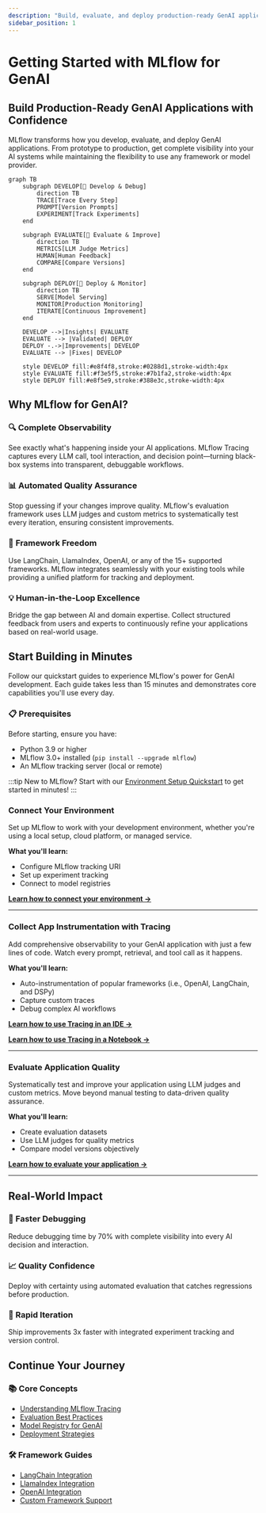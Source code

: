 ```yaml
---
description: "Build, evaluate, and deploy production-ready GenAI applications with MLflow's comprehensive LLMOps platform"
sidebar_position: 1
---
```


# Getting Started with MLflow for GenAI

## Build Production-Ready GenAI Applications with Confidence

MLflow transforms how you develop, evaluate, and deploy GenAI applications. From prototype to production, get complete visibility into your AI systems while maintaining the flexibility to use any framework or model provider.

<div style={{marginTop: '2rem', marginBottom: '2rem'}}>

```mermaid
graph TB
    subgraph DEVELOP[🔧 Develop & Debug]
        direction TB
        TRACE[Trace Every Step]
        PROMPT[Version Prompts]
        EXPERIMENT[Track Experiments]
    end

    subgraph EVALUATE[🧪 Evaluate & Improve]
        direction TB
        METRICS[LLM Judge Metrics]
        HUMAN[Human Feedback]
        COMPARE[Compare Versions]
    end

    subgraph DEPLOY[🚀 Deploy & Monitor]
        direction TB
        SERVE[Model Serving]
        MONITOR[Production Monitoring]
        ITERATE[Continuous Improvement]
    end

    DEVELOP -->|Insights| EVALUATE
    EVALUATE --> |Validated| DEPLOY
    DEPLOY -.->|Improvements| DEVELOP
    EVALUATE --> |Fixes| DEVELOP

    style DEVELOP fill:#e8f4f8,stroke:#0288d1,stroke-width:4px
    style EVALUATE fill:#f3e5f5,stroke:#7b1fa2,stroke-width:4px
    style DEPLOY fill:#e8f5e9,stroke:#388e3c,stroke-width:4px
```

</div>

## Why MLflow for GenAI?

### 🔍 **Complete Observability**
See exactly what's happening inside your AI applications. MLflow Tracing captures every LLM call, tool interaction, and decision point—turning black-box systems into transparent, debuggable workflows.

### 📊 **Automated Quality Assurance**
Stop guessing if your changes improve quality. MLflow's evaluation framework uses LLM judges and custom metrics to systematically test every iteration, ensuring consistent improvements.

### 🚀 **Framework Freedom**
Use LangChain, LlamaIndex, OpenAI, or any of the 15+ supported frameworks. MLflow integrates seamlessly with your existing tools while providing a unified platform for tracking and deployment.

### 💡 **Human-in-the-Loop Excellence**
Bridge the gap between AI and domain expertise. Collect structured feedback from users and experts to continuously refine your applications based on real-world usage.

## Start Building in Minutes

Follow our quickstart guides to experience MLflow's power for GenAI development. Each guide takes less than 15 minutes and demonstrates core capabilities you'll use every day.

### 📋 Prerequisites

Before starting, ensure you have:
- Python 3.9 or higher
- MLflow 3.0+ installed (`pip install --upgrade mlflow`)
- An MLflow tracking server (local or remote)

:::tip New to MLflow?
Start with our [Environment Setup Quickstart](/genai/getting-started/connect-environment) to get started in minutes!
:::

### Connect Your Environment

Set up MLflow to work with your development environment, whether you're using a local setup, cloud platform, or managed service.

**What you'll learn:**
- Configure MLflow tracking URI
- Set up experiment tracking
- Connect to model registries

**[Learn how to connect your environment →](/genai/getting-started/connect-environment)**

---

### Collect App Instrumentation with Tracing

Add comprehensive observability to your GenAI application with just a few lines of code. Watch every prompt, retrieval, and tool call as it happens.

**What you'll learn:**
- Auto-instrumentation of popular frameworks (i.e., OpenAI, LangChain, and DSPy)
- Capture custom traces
- Debug complex AI workflows

**[Learn how to use Tracing in an IDE →](/genai/getting-started/tracing/tracing-ide)**

**[Learn how to use Tracing in a Notebook →](/genai/getting-started/tracing/tracing-notebook)**

---

### Evaluate Application Quality

Systematically test and improve your application using LLM judges and custom metrics. Move beyond manual testing to data-driven quality assurance.

**What you'll learn:**
- Create evaluation datasets
- Use LLM judges for quality metrics
- Compare model versions objectively

**[Learn how to evaluate your application →](https://docs.databricks.com/aws/en/mlflow3/genai/getting-started/eval.html)**

---


## Real-World Impact

<div style={{
  display: 'grid',
  gridTemplateColumns: 'repeat(auto-fit, minmax(250px, 1fr))',
  gap: '20px',
  marginTop: '32px',
  marginBottom: '32px'
}}>
  <div style={{
    padding: '20px',
    backgroundColor: '#f8f9fa',
    borderRadius: '8px',
    borderLeft: '4px solid #0066cc'
  }}>
    <h3 style={{marginTop: 0}}>🎯 Faster Debugging</h3>
    <p>Reduce debugging time by 70% with complete visibility into every AI decision and interaction.</p>
  </div>

  <div style={{
    padding: '20px',
    backgroundColor: '#f8f9fa',
    borderRadius: '8px',
    borderLeft: '4px solid #28a745'
  }}>
    <h3 style={{marginTop: 0}}>📈 Quality Confidence</h3>
    <p>Deploy with certainty using automated evaluation that catches regressions before production.</p>
  </div>

  <div style={{
    padding: '20px',
    backgroundColor: '#f8f9fa',
    borderRadius: '8px',
    borderLeft: '4px solid #7b1fa2'
  }}>
    <h3 style={{marginTop: 0}}>🔄 Rapid Iteration</h3>
    <p>Ship improvements 3x faster with integrated experiment tracking and version control.</p>
  </div>
</div>

## Continue Your Journey

### 📚 Core Concepts
- [Understanding MLflow Tracing](/genai/tracing)
- [Evaluation Best Practices](/genai/eval-monitor)
- [Model Registry for GenAI](/genai/data-model/model-registry)
- [Deployment Strategies](/genai/serving)

### 🛠️ Framework Guides
- [LangChain Integration](/genai/flavors/langchain)
- [LlamaIndex Integration](/genai/flavors/llama-index)
- [OpenAI Integration](/genai/flavors/openai)
- [Custom Framework Support](/genai/flavors/chat-model-intro)
